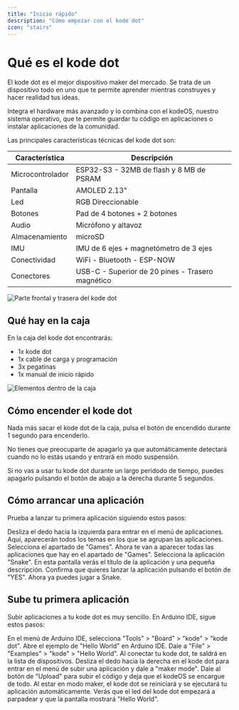 ```yaml
---
title: "Inicio rápido"
description: "Cómo empezar con el kode dot"
icon: "stairs"
---
```


# Qué es el kode dot
El kode dot es el mejor dispositivo maker del mercado. Se trata de un dispositivo todo en uno que te permite aprender mientras construyes y hacer realidad tus ideas.

Integra el hardware más avanzado y lo combina con el kodeOS, nuestro sistema operativo, que te permite guardar tu código en aplicaciones o instalar aplicaciones de la comunidad.

Las principales características técnicas del kode dot son:

| Característica    | Descripción |
| ---------------- | ----------- |
| Microcontrolador | ESP32-S3 - 32MB de flash y 8 MB de PSRAM |
| Pantalla         | AMOLED 2.13" |
| Led              | RGB Direccionable |
| Botones          | Pad de 4 botones + 2 botones |
| Audio            | Micrófono y altavoz |
| Almacenamiento   | microSD |
| IMU              | IMU de 6 ejes + magnetómetro de 3 ejes |
| Conectividad     | WiFi - Bluetooth - ESP-NOW |
| Conectores       | USB-C - Superior de 20 pines - Trasero magnético |


![Parte frontal y trasera del kode dot](/images/kode-dot/kode-dot-render.png)

## Qué hay en la caja
En la caja del kode dot encontrarás:

- 1x kode dot
- 1x cable de carga y programación
- 3x pegatinas
- 1x manual de inicio rápido

![Elementos dentro de la caja](/images/kode-dot/inside-box.png)

## Cómo encender el kode dot

Nada más sacar el kode dot de la caja, pulsa el botón de encendido durante 1 segundo para encenderlo. 

No tienes que preocuparte de apagarlo ya que automáticamente detectará cuando no lo estás usando y entrará en modo suspensión.

<Warning>Si no vas a usar tu kode dot durante un largo peridodo de tiempo, puedes apagarlo pulsando el botón de abajo a la derecha durante 5 segundos.</Warning>

## Cómo arrancar una aplicación

Prueba a lanzar tu primera aplicación siguiendo estos pasos:

<Steps>
  <Step title="Menú de aplicaciones">
    Desliza el dedo hacia la izquierda para entrar en el menú de aplicaciones. Aquí, aparecerán todos los temas en los que se agrupan las aplicaciones. Selecciona el apartado de "Games". 
  </Step>
  <Step title="Lanza la aplicación">
    Ahora te van a aparecer todas las aplicaciones que hay en el apartado de "Games". Selecciona la aplicación "Snake". 
  </Step>
  <Step title="Información de la aplicación">
    En esta pantalla verás el título de la aplicación y una pequeña descripción. Confirma que quieres lanzar la aplicación pulsando el botón de "YES".
  </Step>
  <Step title="Juega jeje">
    Ahora ya puedes jugar a Snake.
  </Step>
</Steps>

## Sube tu primera aplicación
Subir aplicaciones a tu kode dot es muy sencillo. En Arduino IDE, sigue estos pasos:

<Steps>
  <Step title="Selecciona el kode dot">
    En el menú de Arduino IDE, selecciona "Tools" > "Board" > "kode" > "kode dot".
  </Step>
  <Step title="Hola mundo!">
    Abre el ejemplo de "Hello World" en Arduino IDE. Dale a "File" > "Examples" > "kode" > "Hello World".
  </Step>
  <Step title="Conecta tu kode dot y sube el código">
    Al conectar tu kode dot, te saldrá en la lista de dispositivos. Desliza el dedo hacia la derecha en el kode dot para entrar en el menú de subir una aplicación y dale a "maker mode". Dale al botón de "Upload" para subir el código y deja que el kodeOS se encargue de todo.
  </Step>
  <Step title="Juega jeje">
    Al estar en modo maker, el kode dot se reiniciará y se ejecutará tu aplicación automáticamente. Verás que el led del kode dot empezará a parpadear y que la pantalla mostrará "Hello World".
  </Step>
</Steps>
